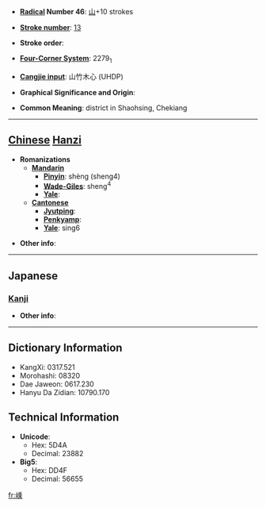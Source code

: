 * '''[[Wiktionary:Chinese radical index| Radical]] Number 46''': [[Wiktionary:Chinese radical index 山|山]]+10 strokes

* '''[[Wiktionary:Chinese total strokes index|Stroke number]]''': [[Wiktionary:Chinese total strokes index 13|13]]

* '''Stroke order''': 

* '''[[Wiktionary:Chinese four corner index|Four-Corner System]]''': 2279<sub>1</sub>

* '''[[Wiktionary:Chinese Cangjie index|Cangjie input]]''': 山竹木心 (UHDP)

* '''Graphical Significance and Origin''': 

* '''Common Meaning''': district in Shaohsing, Chekiang

----

== [[Chinese]] [[Hanzi]] ==

* '''Romanizations'''
** '''[[Mandarin]]'''
*** '''[[Pinyin]]''': shèng (sheng4)
*** '''[[Wade-Giles]]''': sheng<sup>4</sup>
*** '''[[Yale]]''': 
** '''[[Cantonese]]'''
*** '''[[Jyutping]]''':
*** '''[[Penkyamp]]''': 
*** '''[[Yale]]''': sing6

* '''Other info''': 

----

==Japanese==
===[[Kanji]]===
{{kanji|on readings=[[しょう]] (shō), [[じょう]] (jō)
|kun readings=
}}

* '''Other info''':  

----

== Dictionary Information ==

* KangXi: 0317.521
* Morohashi: 08320
* Dae Jaweon: 0617.230
* Hanyu Da Zidian: 10790.170

== Technical Information ==

* '''Unicode''':
** Hex: 5D4A
** Decimal: 23882
* '''Big5''':
** Hex: DD4F
** Decimal: 56655

[[fr:嵊]]